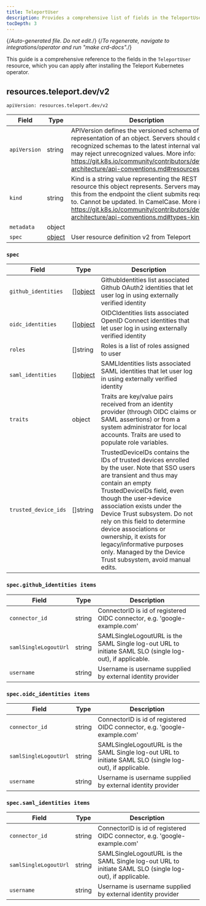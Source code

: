```yaml
---
title: TeleportUser
description: Provides a comprehensive list of fields in the TeleportUser resource available through the Teleport Kubernetes operator
tocDepth: 3
---
```


{/*Auto-generated file. Do not edit.*/}
{/*To regenerate, navigate to integrations/operator and run "make crd-docs".*/}

This guide is a comprehensive reference to the fields in the `TeleportUser`
resource, which you can apply after installing the Teleport Kubernetes operator.


## resources.teleport.dev/v2

`apiVersion: resources.teleport.dev/v2`

|Field|Type|Description|
|---|---|---|
|`apiVersion`|string|APIVersion defines the versioned schema of this representation of an object. Servers should convert recognized schemas to the latest internal value, and may reject unrecognized values. More info: https://git.k8s.io/community/contributors/devel/sig-architecture/api-conventions.md#resources|
|`kind`|string|Kind is a string value representing the REST resource this object represents. Servers may infer this from the endpoint the client submits requests to. Cannot be updated. In CamelCase. More info: https://git.k8s.io/community/contributors/devel/sig-architecture/api-conventions.md#types-kinds|
|`metadata`|object||
|`spec`|[object](#spec)|User resource definition v2 from Teleport|

### `spec`

|Field|Type|Description|
|---|---|---|
|`github_identities`|[][object](#specgithub_identities-items)|GithubIdentities list associated Github OAuth2 identities that let user log in using externally verified identity|
|`oidc_identities`|[][object](#specoidc_identities-items)|OIDCIdentities lists associated OpenID Connect identities that let user log in using externally verified identity|
|`roles`|[]string|Roles is a list of roles assigned to user|
|`saml_identities`|[][object](#specsaml_identities-items)|SAMLIdentities lists associated SAML identities that let user log in using externally verified identity|
|`traits`|object|Traits are key/value pairs received from an identity provider (through OIDC claims or SAML assertions) or from a system administrator for local accounts. Traits are used to populate role variables.|
|`trusted_device_ids`|[]string|TrustedDeviceIDs contains the IDs of trusted devices enrolled by the user.  Note that SSO users are transient and thus may contain an empty TrustedDeviceIDs field, even though the user->device association exists under the Device Trust subsystem. Do not rely on this field to determine device associations or ownership, it exists for legacy/informative purposes only.  Managed by the Device Trust subsystem, avoid manual edits.|

### `spec.github_identities items`

|Field|Type|Description|
|---|---|---|
|`connector_id`|string|ConnectorID is id of registered OIDC connector, e.g. 'google-example.com'|
|`samlSingleLogoutUrl`|string|SAMLSingleLogoutURL is the SAML Single log-out URL to initiate SAML SLO (single log-out), if applicable.|
|`username`|string|Username is username supplied by external identity provider|

### `spec.oidc_identities items`

|Field|Type|Description|
|---|---|---|
|`connector_id`|string|ConnectorID is id of registered OIDC connector, e.g. 'google-example.com'|
|`samlSingleLogoutUrl`|string|SAMLSingleLogoutURL is the SAML Single log-out URL to initiate SAML SLO (single log-out), if applicable.|
|`username`|string|Username is username supplied by external identity provider|

### `spec.saml_identities items`

|Field|Type|Description|
|---|---|---|
|`connector_id`|string|ConnectorID is id of registered OIDC connector, e.g. 'google-example.com'|
|`samlSingleLogoutUrl`|string|SAMLSingleLogoutURL is the SAML Single log-out URL to initiate SAML SLO (single log-out), if applicable.|
|`username`|string|Username is username supplied by external identity provider|

